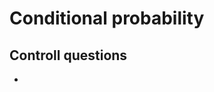 # Conditional probability


```{=html}
<script src="https://player.vimeo.com/api/player.js"></script>
```

## Controll questions

-   
